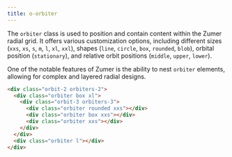 ```yaml
---
title: o-orbiter
---
```


The `orbiter` class is used to position and contain content within the Zumer radial grid. It offers various customization options, including different sizes (`xxs`, `xs`, `s`, `m`, `l`, `xl`, `xxl`), shapes (`line`, `circle`, `box`, `rounded`, `blob`), orbital position (`stationary`), and relative orbit positions (`middle`, `upper`, `lower`).

One of the notable features of Zumer is the ability to nest `orbiter` elements, allowing for complex and layered radial designs.

```html
<div class="orbit-2 orbiters-2">
  <div class="orbiter box xl">
    <div class="orbit-3 orbiters-3">
      <div class="orbiter rounded xxs"></div>
      <div class="orbiter box xxs"></div>
      <div class="orbiter xxs"></div>
    </div>
  </div>
  <div class="orbiter l"></div>
</div>
```